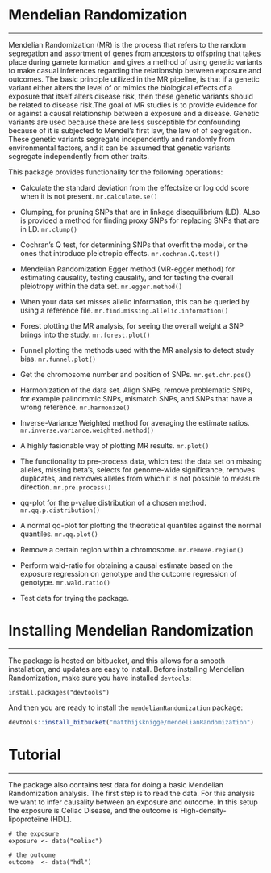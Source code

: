 # Mendelian Randomization

---

Mendelian Randomization (MR) is the process that refers to the random segregation and assortment of genes from ancestors to offspring that takes place during gamete formation and gives a method of using genetic variants to make casual inferences regarding the relationship between exposure and outcomes. The basic principle utilized in the MR pipeline, is that if a genetic variant either alters the level of or mimics the biological effects of a exposure that itself alters disease risk, then these genetic variants should be related to disease risk.The goal of MR studies is to provide evidence for or against a causal relationship between a exposure and a disease. Genetic variants are used because these are less susceptible for confounding because of it is subjected to Mendel’s first law, the law of of segregation. These genetic variants segregate independently and randomly from environmental factors, and it can be assumed that genetic variants segregate independently from other traits.

This package provides functionality for the following operations:

  * Calculate the standard deviation from the effectsize or log odd score when it is not present. `mr.calculate.se()`
  
  * Clumping, for pruning SNPs that are in linkage disequilibrium (LD). ALso is provided a method for finding proxy SNPs for replacing SNPs that are in LD. `mr.clump()`
  
  * Cochran's Q test, for determining SNPs that overfit the model, or the ones that introduce pleiotropic effects. `mr.cochran.Q.test()`
  
  * Mendelian Randomization Egger method (MR-egger method) for estimating causality, testing causality, and for testing the overall pleiotropy within the data set. `mr.egger.method()`
  
  * When your data set misses allelic information, this can be queried by using a reference file. `mr.find.missing.allelic.information()`
  
  * Forest plotting the MR analysis, for seeing the overall weight a SNP brings into the study. `mr.forest.plot()`
  
  * Funnel plotting the methods used with the MR analysis to detect study bias. `mr.funnel.plot()`
  
  * Get the chromosome number and position of SNPs. `mr.get.chr.pos()`
  
  * Harmonization of the data set. Align SNPs, remove problematic SNPs, for example palindromic SNPs, mismatch SNPs, and SNPs that have a wrong reference. `mr.harmonize()`
  
  * Inverse-Variance Weighted method for averaging the estimate ratios. `mr.inverse.variance.weighted.method()`
  
  * A highly fasionable way of plotting MR results. `mr.plot()`
  
  * The functionality to pre-process data, which test the data set on missing alleles, missing beta's, selects for genome-wide significance, removes duplicates,  and removes alleles from which it is not possible to measure direction. `mr.pre.process()`
  
  * qq-plot for the p-value distribution of a chosen method. `mr.qq.p.distribution()`
  
  * A normal qq-plot for plotting the theoretical quantiles against the normal quantiles. `mr.qq.plot()`
  
  * Remove a certain region within a chromosome. `mr.remove.region()`
  
  * Perform wald-ratio for obtaining a causal estimate based on the exposure regression on genotype and the outcome regression of genotype. `mr.wald.ratio()`
  
  * Test data for trying the package.

# Installing Mendelian Randomization

---

The package is hosted on bitbucket, and this allows for a smooth installation, and updates are easy to install. Before installing Mendelian Randomization, make sure you have installed `devtools`:

```
install.packages("devtools")
```

And then you are ready to install the `mendelianRandomization` package:

```r
devtools::install_bitbucket("matthijsknigge/mendelianRandomization")
```

# Tutorial

---

The package also contains test data for doing a basic Mendelian Randomization analysis. The first step is to read the data. For this analysis we want to infer causality between an exposure and outcome. In this setup the exposure is Celiac Disease, and the outcome is High-density-lipoproteïne (HDL).

```
# the exposure
exposure <- data("celiac")

# the outcome
outcome  <- data("hdl")
```










